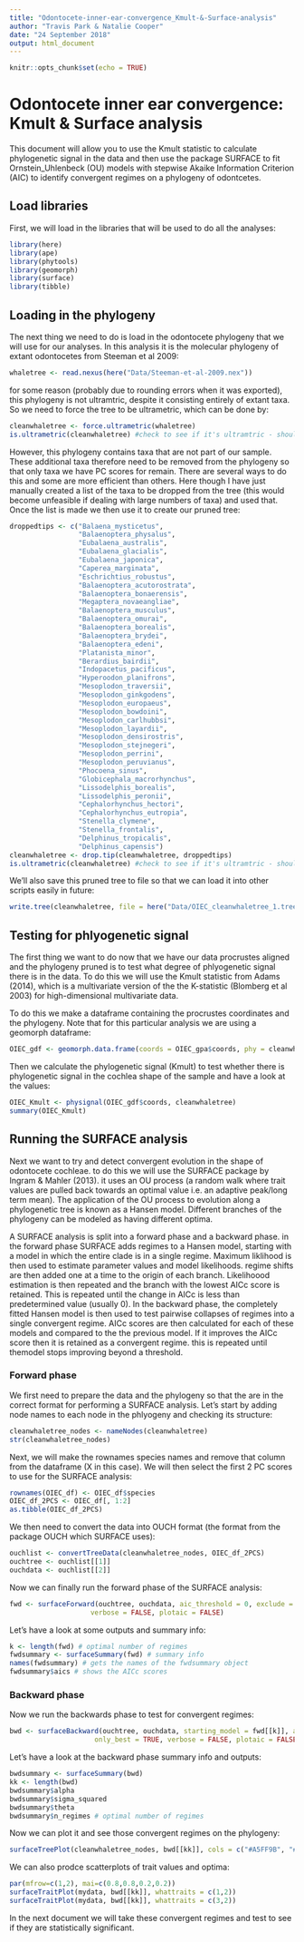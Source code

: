 ```yaml
---
title: "Odontocete-inner-ear-convergence_Kmult-&-Surface-analysis"
author: "Travis Park & Natalie Cooper"
date: "24 September 2018"
output: html_document
---
```


```r
knitr::opts_chunk$set(echo = TRUE)
```

# Odontocete inner ear convergence: Kmult & Surface analysis

This document will allow you to use the Kmult statistic to calculate phylogenetic signal in the data and then use the package SURFACE to fit Ornstein_Uhlenbeck (OU) models with stepwise Akaike Information Criterion (AIC) to identify convergent regimes on a phylogeny of odontcetes. 

## Load libraries

First, we will load in the libraries that will be used to do all the analyses:

```r
library(here)
library(ape)
library(phytools)
library(geomorph)
library(surface)
library(tibble)
```

## Loading in the phylogeny

The next thing we need to do is load in the odontocete phylogeny that we will use for our analyses. In this analysis it is the molecular phylogeny of extant odontocetes from Steeman et al 2009:

```r
whaletree <- read.nexus(here("Data/Steeman-et-al-2009.nex"))
```

for some reason (probably due to rounding errors when it was exported), this phylogeny is not ultramtric, despite it consisting entirely of extant taxa. So we need to force the tree to be ultrametric, which can be done by:

```r
cleanwhaletree <- force.ultrametric(whaletree)
is.ultrametric(cleanwhaletree) #check to see if it's ultramtric - should say TRUE
```

However, this phylogeny contains taxa that are not part of our sample. These additional taxa therefore need to be removed from the phylogeny so that only taxa we have PC scores for remain. There are several ways to do this and some are more efficient than others. Here though I have just manually created a list of the taxa to be dropped from the tree (this would become unfeasible if dealing with large numbers of taxa) and used that. Once the list is made we then use it to create our pruned tree:

```r
droppedtips <- c("Balaena_mysticetus",
                 "Balaenoptera_physalus", 
                 "Eubalaena_australis", 
                 "Eubalaena_glacialis", 
                 "Eubalaena_japonica", 
                 "Caperea_marginata", 
                 "Eschrichtius_robustus", 
                 "Balaenoptera_acutorostrata", 
                 "Balaenoptera_bonaerensis", 
                 "Megaptera_novaeangliae", 
                 "Balaenoptera_musculus",
                 "Balaenoptera_omurai", 
                 "Balaenoptera_borealis", 
                 "Balaenoptera_brydei", 
                 "Balaenoptera_edeni",
                 "Platanista_minor", 
                 "Berardius_bairdii", 
                 "Indopacetus_pacificus",
                 "Hyperoodon_planifrons", 
                 "Mesoplodon_traversii", 
                 "Mesoplodon_ginkgodens", 
                 "Mesoplodon_europaeus", 
                 "Mesoplodon_bowdoini", 
                 "Mesoplodon_carlhubbsi",  
                 "Mesoplodon_layardii", 
                 "Mesoplodon_densirostris", 
                 "Mesoplodon_stejnegeri", 
                 "Mesoplodon_perrini", 
                 "Mesoplodon_peruvianus", 
                 "Phocoena_sinus", 
                 "Globicephala_macrorhynchus",
                 "Lissodelphis_borealis", 
                 "Lissodelphis_peronii", 
                 "Cephalorhynchus_hectori", 
                 "Cephalorhynchus_eutropia", 
                 "Stenella_clymene", 
                 "Stenella_frontalis", 
                 "Delphinus_tropicalis", 
                 "Delphinus_capensis")
cleanwhaletree <- drop.tip(cleanwhaletree, droppedtips)
is.ultrametric(cleanwhaletree) #check to see if it's ultramtric - should say TRUE
```

We'll also save this pruned tree to file so that we can load it into other scripts easily in future:

```r
write.tree(cleanwhaletree, file = here("Data/OIEC_cleanwhaletree_1.tree"))
```

## Testing for phlyogenetic signal

The first thing we want to do now that we have our data procrustes aligned and the phylogeny pruned is to test what degree of phlyogenetic signal there is in the data. To do this we will use the Kmult statistic from Adams (2014), which is a multivariate version of the the K-statistic (Blomberg et al 2003) for high-dimensional multivariate data. 

To do this we make a dataframe containing the procrustes coordinates and the phylogeny. Note that for this particular analysis we are using a geomorph dataframe:

```r
OIEC_gdf <- geomorph.data.frame(coords = OIEC_gpa$coords, phy = cleanwhaletree)
```

Then we calculate the phylogenetic signal (Kmult) to test whether there is phylogenetic signal in the cochlea shape of the sample and have a look at the values:

```r
OIEC_Kmult <- physignal(OIEC_gdf$coords, cleanwhaletree)
summary(OIEC_Kmult)
```

## Running the SURFACE analysis

Next we want to try and detect convergent evolution in the shape of odontocete cochleae. to do this we will use the SURFACE package by Ingram & Mahler (2013). it uses an OU process (a random walk where trait values are pulled back towards an optimal value i.e. an adaptive peak/long term mean). The application of the OU process to evolution along a phylogenetic tree is known as a Hansen model. Different branches of the phylogeny can be modeled as having different optima.  

A SURFACE analysis is split into a forward phase and a backward phase. in the forward phase SURFACE adds regimes to a Hansen model, starting with a model in which the entire clade is in a single regime. Maximum liklihood is then used to estimate parameter values and model likelihoods. regime shifts are then added one at a time to the origin of each branch. Likelihoood estimation is then repeated and the branch with the lowest AICc score is retained. This is repeated until the change in AICc is less than predetermined value (usually 0). In the backward phase, the completely fitted Hansen model is then used to test pairwise collapses of regimes into a single convergent regime. AICc scores are then calculated for each of these models and compared to the the previous model. If it improves the AICc score then it is retained as a convergent regime. this is repeated until themodel stops improving beyond a threshold.

### Forward phase

We first need to prepare the data and the phylogeny so that the are in the correct format for performing a SURFACE analysis. Let's start by adding node names to each node in the phlyogeny and checking its structure:

```r
cleanwhaletree_nodes <- nameNodes(cleanwhaletree)
str(cleanwhaletree_nodes)
```

Next, we will make the rownames species names and remove that column from the dataframe (X in this case). We will then select the first 2 PC scores to use for the SURFACE analysis:

```r
rownames(OIEC_df) <- OIEC_df$species
OIEC_df_2PCS <- OIEC_df[, 1:2]
as.tibble(OIEC_df_2PCS)
```

We then need to convert the data into OUCH format (the format from the package OUCH which SURFACE uses):

```r
ouchlist <- convertTreeData(cleanwhaletree_nodes, OIEC_df_2PCS)
ouchtree <- ouchlist[[1]]
ouchdata <- ouchlist[[2]]
```

Now we can finally run the forward phase of the SURFACE analysis:

```r
fwd <- surfaceForward(ouchtree, ouchdata, aic_threshold = 0, exclude = 0,
                    verbose = FALSE, plotaic = FALSE)
```

Let's have a look at some outputs and summary info:

```r
k <- length(fwd) # optimal number of regimes
fwdsummary <- surfaceSummary(fwd) # summary info
names(fwdsummary) # gets the names of the fwdsummary object
fwdsummary$aics # shows the AICc scores
```

### Backward phase

Now we run the backwards phase to test for convergent regimes:

```r
bwd <- surfaceBackward(ouchtree, ouchdata, starting_model = fwd[[k]], aic_threshold = 0,
                     only_best = TRUE, verbose = FALSE, plotaic = FALSE)
```

Let's have a look at the backward phase summary info and outputs:

```r
bwdsummary <- surfaceSummary(bwd)
kk <- length(bwd)
bwdsummary$alpha
bwdsummary$sigma_squared
bwdsummary$theta
bwdsummary$n_regimes # optimal number of regimes
```

Now we can plot it and see those convergent regimes on the phylogeny:

```r
surfaceTreePlot(cleanwhaletree_nodes, bwd[[kk]], cols = c("#A5FF9B", "#999999", "#7A3074", "#E8B30F", "#999999"), convcol = TRUE,  labelshifts = FALSE, edge.width = 2, cex = 0.5)
```

We can also prodce scatterplots of trait values and optima:

```r
par(mfrow=c(1,2), mai=c(0.8,0.8,0.2,0.2))
surfaceTraitPlot(mydata, bwd[[kk]], whattraits = c(1,2))
surfaceTraitPlot(mydata, bwd[[kk]], whattraits = c(3,2))
```

In the next document we will take these convergent regimes and test to see if they are statistically significant.